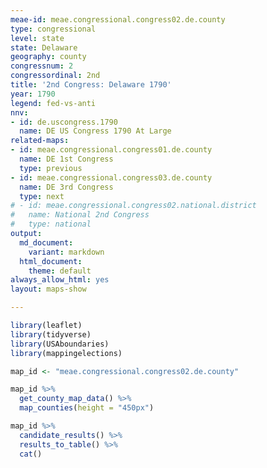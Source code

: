 ```yaml
---
meae-id: meae.congressional.congress02.de.county
type: congressional
level: state
state: Delaware
geography: county
congressnum: 2
congressordinal: 2nd
title: '2nd Congress: Delaware 1790'
year: 1790
legend: fed-vs-anti
nnv:
- id: de.uscongress.1790
  name: DE US Congress 1790 At Large
related-maps:
- id: meae.congressional.congress01.de.county
  name: DE 1st Congress
  type: previous
- id: meae.congressional.congress03.de.county
  name: DE 3rd Congress
  type: next
# - id: meae.congressional.congress02.national.district
#   name: National 2nd Congress
#   type: national
output:
  md_document:
    variant: markdown
  html_document:
    theme: default
always_allow_html: yes
layout: maps-show

---
```


```r
library(leaflet)
library(tidyverse)
library(USAboundaries)
library(mappingelections)

map_id <- "meae.congressional.congress02.de.county"
```

<div class="map">

```r
map_id %>%
  get_county_map_data() %>%
  map_counties(height = "450px")
```

</div>

<div class="results-table">

```r
map_id %>%
  candidate_results() %>%
  results_to_table() %>%
  cat()
```

</div>
